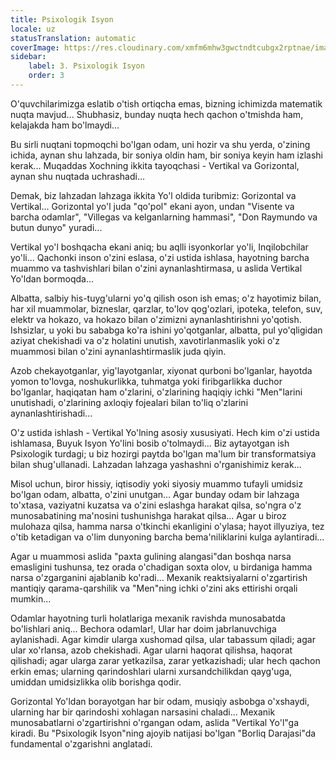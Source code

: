 ```yaml
---
title: Psixologik Isyon
locale: uz
statusTranslation: automatic
coverImage: https://res.cloudinary.com/xmfm6mhw3gwctndtcubgx2rptnae/image/upload/v1740468922/small_cover_tratado_de_psicologia_revolucionaria_a4c0dca4e0.webp
sidebar:
    label: 3. Psixologik Isyon
    order: 3
---
```

O'quvchilarimizga eslatib o'tish ortiqcha emas, bizning ichimizda matematik nuqta mavjud... Shubhasiz, bunday nuqta hech qachon o'tmishda ham, kelajakda ham bo'lmaydi...

Bu sirli nuqtani topmoqchi bo'lgan odam, uni hozir va shu yerda, o'zining ichida, aynan shu lahzada, bir soniya oldin ham, bir soniya keyin ham izlashi kerak... Muqaddas Xochning ikkita tayoqchasi - Vertikal va Gorizontal, aynan shu nuqtada uchrashadi...

Demak, biz lahzadan lahzaga ikkita Yo'l oldida turibmiz: Gorizontal va Vertikal... Gorizontal yo'l juda "qo'pol" ekani ayon, undan "Visente va barcha odamlar", "Villegas va kelganlarning hammasi", "Don Raymundo va butun dunyo" yuradi...

Vertikal yo'l boshqacha ekani aniq; bu aqlli isyonkorlar yo'li, Inqilobchilar yo'li... Qachonki inson o'zini eslasa, o'zi ustida ishlasa, hayotning barcha muammo va tashvishlari bilan o'zini aynanlashtirmasa, u aslida Vertikal Yo'ldan bormoqda...

Albatta, salbiy his-tuyg'ularni yo'q qilish oson ish emas; o'z hayotimiz bilan, har xil muammolar, bizneslar, qarzlar, to'lov qog'ozlari, ipoteka, telefon, suv, elektr va hokazo, va hokazo bilan o'zimizni aynanlashtirishni yo'qotish. Ishsizlar, u yoki bu sababga ko'ra ishini yo'qotganlar, albatta, pul yo'qligidan aziyat chekishadi va o'z holatini unutish, xavotirlanmaslik yoki o'z muammosi bilan o'zini aynanlashtirmaslik juda qiyin.

Azob chekayotganlar, yig'layotganlar, xiyonat qurboni bo'lganlar, hayotda yomon to'lovga, noshukurlikka, tuhmatga yoki firibgarlikka duchor bo'lganlar, haqiqatan ham o'zlarini, o'zlarining haqiqiy ichki "Men"larini unutishadi, o'zlarining axloqiy fojealari bilan to'liq o'zlarini aynanlashtirishadi...

O'z ustida ishlash - Vertikal Yo'lning asosiy xususiyati. Hech kim o'zi ustida ishlamasa, Buyuk Isyon Yo'lini bosib o'tolmaydi... Biz aytayotgan ish Psixologik turdagi; u biz hozirgi paytda bo'lgan ma'lum bir transformatsiya bilan shug'ullanadi. Lahzadan lahzaga yashashni o'rganishimiz kerak...

Misol uchun, biror hissiy, iqtisodiy yoki siyosiy muammo tufayli umidsiz bo'lgan odam, albatta, o'zini unutgan... Agar bunday odam bir lahzaga to'xtasa, vaziyatni kuzatsa va o'zini eslashga harakat qilsa, so'ngra o'z munosabatining ma'nosini tushunishga harakat qilsa... Agar u biroz mulohaza qilsa, hamma narsa o'tkinchi ekanligini o'ylasa; hayot illyuziya, tez o'tib ketadigan va o'lim dunyoning barcha bema'niliklarini kulga aylantiradi...

Agar u muammosi aslida "paxta gulining alangasi"dan boshqa narsa emasligini tushunsa, tez orada o'chadigan soxta olov, u birdaniga hamma narsa o'zgarganini ajablanib ko'radi... Mexanik reaktsiyalarni o'zgartirish mantiqiy qarama-qarshilik va "Men"ning ichki o'zini aks ettirishi orqali mumkin...

Odamlar hayotning turli holatlariga mexanik ravishda munosabatda bo'lishlari aniq... Bechora odamlar!, Ular har doim jabrlanuvchiga aylanishadi. Agar kimdir ularga xushomad qilsa, ular tabassum qiladi; agar ular xo'rlansa, azob chekishadi. Agar ularni haqorat qilishsa, haqorat qilishadi; agar ularga zarar yetkazilsa, zarar yetkazishadi; ular hech qachon erkin emas; ularning qarindoshlari ularni xursandchilikdan qayg'uga, umiddan umidsizlikka olib borishga qodir.

Gorizontal Yo'ldan borayotgan har bir odam, musiqiy asbobga o'xshaydi, ularning har bir qarindoshi xohlagan narsasini chaladi... Mexanik munosabatlarni o'zgartirishni o'rgangan odam, aslida "Vertikal Yo'l"ga kiradi. Bu "Psixologik Isyon"ning ajoyib natijasi bo'lgan "Borliq Darajasi"da fundamental o'zgarishni anglatadi.

